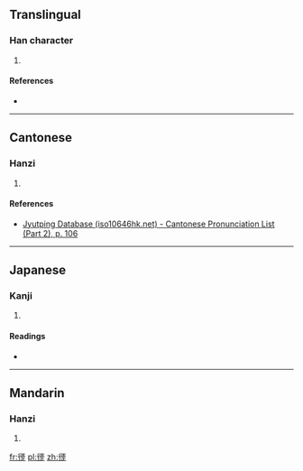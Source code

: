 ==Translingual==

===Han character===
{{Han char|rn=60|rad=彳|as=10|sn=13|four=|canj=竹人一一一 (HOMMM)|ids=⿰[[彳]]⿱[[正]]正}}

# {{defn|Han|sort=彳10}}

====References====
* {{Han ref|kx=0370.190|dkj=10210|dj=0697.030|hdz=20837.020|uh=5FB0|ud=24496}}

----

==Cantonese==

===Hanzi===
{{yue-hanzi|jyut=[[zing1]]|y=jing1}}

# {{defn|lang=yue|sort=彳10}}

====References====
* [http://www.iso10646hk.net/jp/document/download.jsp Jyutping Database (iso10646hk.net) - Cantonese Pronunciation List (Part 2), p. 106]

----

==Japanese==

===Kanji===
{{ja-kanji|grade=|rs=彳10}}

# {{defn|lang=ja|sort=彳10}}

====Readings====
* {{ja-readings|on=[[せい]] (sei)|kun=[[いく]] (iku)}}

----

==Mandarin==

===Hanzi===
{{cmn-hanzi|pin=[[zhēng]] ([[zheng1]]), [[biāo]] ([[biao1]])|wg=cheng<sup>1</sup>, piao<sup>1</sup>}}

# {{defn|lang=cmn|sort=彳10}}

[[fr:徰]]
[[pl:徰]]
[[zh:徰]]